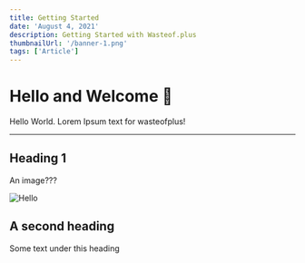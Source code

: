 ```yaml
---
title: Getting Started
date: 'August 4, 2021'
description: Getting Started with Wasteof.plus
thumbnailUrl: '/banner-1.png'
tags: ['Article']
---
```


# Hello and Welcome 👋

Hello World. Lorem Ipsum text for wasteofplus!

-------- 

## Heading 1
An image???

![Hello](/typography-image-1.png)

## A second heading
Some text under this heading
